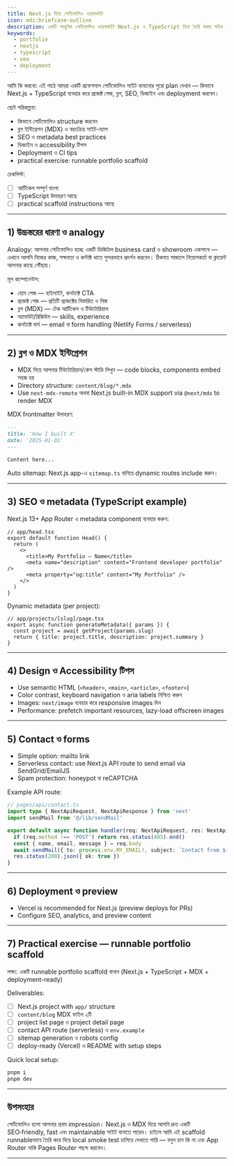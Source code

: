```yaml
---
title: Next.js দিয়ে পোর্টফোলিও ওয়েবসাইট
icon: mdi:briefcase-outline
description: একটি আধুনিক পোর্টফোলিও ওয়েবসাইট Next.js ও TypeScript দিয়ে তৈরি করার গাইড — ব্লগ ইন্টিগ্রেশন, SEO, deployment ও design tips সহ
keywords:
  - portfolio
  - nextjs
  - typescript
  - seo
  - deployment
---
```


আমি কি করবো: এই পাঠে আমরা একটি প্রফেশনাল পোর্টফোলিও সাইট বানানোর পুরো plan দেখাব — কিভাবে Next.js + TypeScript ব্যবহার করে প্রজেক্ট পেজ, ব্লগ, SEO, ডিজাইন এবং deployment করবেন।

ছোট পরিকল্পনা:
- কিভাবে পোর্টফোলিও structure করবেন
- ব্লগ ইন্টিগ্রেশন (MDX) ও স্বয়ংক্রিয় সাইট-ম্যাপ
- SEO ও metadata best practices
- ডিজাইন ও accessibility টিপস
- Deployment ও CI tips
- practical exercise: runnable portfolio scaffold

চেকলিস্ট:
- [ ] আর্টিকেল সম্পূর্ণ বাংলা
- [ ] TypeScript উদাহরণ আছে
- [ ] practical scaffold instructions আছে

---

## 1) উচ্চস্তরের ধারণা ও analogy

Analogy: আপনার পোর্টফোলিও হচ্ছে একটি ডিজিটাল business card ও showroom একসাথে — এখানে আপনি নিজের কাজ, সক্ষমতা ও কন্টাক্ট খাতে সুন্দরভাবে প্রদর্শন করবেন। ঠিকমত সাজালে নিয়োগকর্তা বা ক্লায়েন্ট আপনার কাছে পৌঁছায়।

মূল কম্পোনেন্টস:
- হোম পেজ — হাইলাইট, কনট্যাক্ট CTA
- প্রজেক্ট পেজ — প্রতিটি প্রজেক্টের বিস্তারিত ও লিঙ্ক
- ব্লগ (MDX) — টেক আর্টিকেল ও টিউটোরিয়াল
- অ্যাবাউট/রিজিউম — skills, experience
- কনট্যাক্ট ফর্ম — email বা form handling (Netlify Forms / serverless)

---

## 2) ব্লগ ও MDX ইন্টিগ্রেশন

- MDX দিয়ে আপনার টিউটোরিয়াল/কেস স্টাডি লিখুন — code blocks, components embed সহজ হয়
- Directory structure: `content/blog/*.mdx`
- Use `next-mdx-remote` অথবা Next.js built-in MDX support via `@next/mdx` to render MDX

MDX frontmatter উদাহরণ:

```md
---
title: 'How I built X'
date: '2025-01-01'
---

Content here...
```

Auto sitemap: Next.js app-এ `sitemap.ts` বানিয়ে dynamic routes include করুন।

---

## 3) SEO ও metadata (TypeScript example)

Next.js 13+ App Router এ metadata component ব্যবহার করুন:

```tsx
// app/head.tsx
export default function Head() {
  return (
    <>
      <title>My Portfolio — Name</title>
      <meta name="description" content="Frontend developer portfolio" />
      <meta property="og:title" content="My Portfolio" />
    </>
  )
}
```

Dynamic metadata (per project):

```tsx
// app/projects/[slug]/page.tsx
export async function generateMetadata({ params }) {
  const project = await getProject(params.slug)
  return { title: project.title, description: project.summary }
}
```

---

## 4) Design ও Accessibility টিপস

- Use semantic HTML (`<header>`, `<main>`, `<article>`, `<footer>`)
- Color contrast, keyboard navigation ও aria labels নিশ্চিত করুন
- Images: `next/image` ব্যবহার করে responsive images দিন
- Performance: prefetch important resources, lazy-load offscreen images

---

## 5) Contact ও forms

- Simple option: mailto link
- Serverless contact: use Next.js API route to send email via SendGrid/EmailJS
- Spam protection: honeypot বা reCAPTCHA

Example API route:

```ts
// pages/api/contact.ts
import type { NextApiRequest, NextApiResponse } from 'next'
import sendMail from '@/lib/sendMail'

export default async function handler(req: NextApiRequest, res: NextApiResponse) {
  if (req.method !== 'POST') return res.status(405).end()
  const { name, email, message } = req.body
  await sendMail({ to: process.env.MY_EMAIL!, subject: `Contact from ${name}`, text: message })
  res.status(200).json({ ok: true })
}
```

---

## 6) Deployment ও preview

- Vercel is recommended for Next.js (preview deploys for PRs)
- Configure SEO, analytics, and preview content

---

## 7) Practical exercise — runnable portfolio scaffold

লক্ষ্য: একটি runnable portfolio scaffold বানান (Next.js + TypeScript + MDX + deployment-ready)

Deliverables:
- [ ] Next.js project with `app/` structure
- [ ] `content/blog` MDX ফাইল ২টি
- [ ] project list page ও project detail page
- [ ] contact API route (serverless) ও `env.example`
- [ ] sitemap generation ও robots config
- [ ] deploy-ready (Vercel) ও README with setup steps

Quick local setup:

```bash
pnpm i
pnpm dev
```

---

## উপসংহার

পোর্টফোলিও হলো আপনার প্রথম impression। Next.js ও MDX দিয়ে আপনি দ্রুত একটি SEO‑friendly, fast এবং maintainable সাইট বানাতে পারেন। চাইলে আমি এই scaffold runnableভাবে তৈরি করে দিয়ে local smoke test চালিয়ে দেখাতে পারি — বলুন চান কি না এবং App Router নাকি Pages Router পছন্দ করবেন।

---
